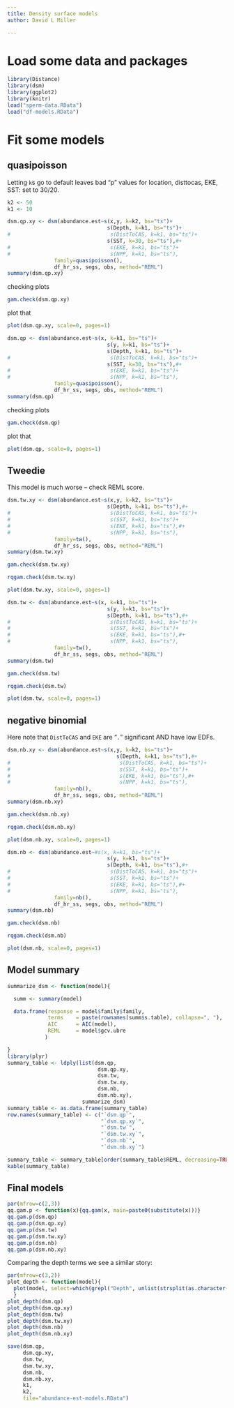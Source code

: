 ```yaml
---
title: Density surface models
author: David L Miller

---
```


# Load some data and packages

```r
library(Distance)
library(dsm)
library(ggplot2)
library(knitr)
load("sperm-data.RData")
load("df-models.RData")
```

# Fit some models


## quasipoisson

Letting `k`s go to default leaves bad "p" values for location, disttocas, EKE, SST: set to 30/20.

```r
k2 <- 50
k1 <- 10

dsm.qp.xy <- dsm(abundance.est~s(x,y, k=k2, bs="ts")+
                                s(Depth, k=k1, bs="ts")+
#                                s(DistToCAS, k=k1, bs="ts")+
                                s(SST, k=30, bs="ts"),#+
#                                s(EKE, k=k1, bs="ts")+
#                                s(NPP, k=k1, bs="ts"),
               family=quasipoisson(),
               df_hr_ss, segs, obs, method="REML")
summary(dsm.qp.xy)
```

checking plots

```r
gam.check(dsm.qp.xy)
```


plot that

```r
plot(dsm.qp.xy, scale=0, pages=1)
```


```r
dsm.qp <- dsm(abundance.est~s(x, k=k1, bs="ts")+
                                s(y, k=k1, bs="ts")+
                                s(Depth, k=k1, bs="ts")+
#                                s(DistToCAS, k=k1, bs="ts")+
                                s(SST, k=30, bs="ts"),#+
#                                s(EKE, k=k1, bs="ts")+
#                                s(NPP, k=k1, bs="ts"),
               family=quasipoisson(),
               df_hr_ss, segs, obs, method="REML")
summary(dsm.qp)
```

checking plots

```r
gam.check(dsm.qp)
```


plot that

```r
plot(dsm.qp, scale=0, pages=1)
```



## Tweedie


This model is much worse -- check REML score.

```r
dsm.tw.xy <- dsm(abundance.est~s(x,y, k=k2, bs="ts")+
                                s(Depth, k=k1, bs="ts"),#+
#                                s(DistToCAS, k=k1, bs="ts")+
#                                s(SST, k=k1, bs="ts")+
#                                s(EKE, k=k1, bs="ts"),#+
#                                s(NPP, k=k1, bs="ts"),
               family=tw(),
               df_hr_ss, segs, obs, method="REML")
summary(dsm.tw.xy)
```

```r
gam.check(dsm.tw.xy)
```

```r
rqgam.check(dsm.tw.xy)
```

```r
plot(dsm.tw.xy, scale=0, pages=1)
```


```r
dsm.tw <- dsm(abundance.est~s(x, k=k1, bs="ts")+
                                s(y, k=k1, bs="ts")+
                                s(Depth, k=k1, bs="ts"),#+
#                                s(DistToCAS, k=k1, bs="ts")+
#                                s(SST, k=k1, bs="ts")+
#                                s(EKE, k=k1, bs="ts"),#+
#                                s(NPP, k=k1, bs="ts"),
               family=tw(),
               df_hr_ss, segs, obs, method="REML")
summary(dsm.tw)
```

```r
gam.check(dsm.tw)
```

```r
rqgam.check(dsm.tw)
```

```r
plot(dsm.tw, scale=0, pages=1)
```


## negative binomial

Here note that `DistToCAS` and `EKE` are "`.`" significant AND have low EDFs.

```r
dsm.nb.xy <- dsm(abundance.est~s(x,y, k=k2, bs="ts")+
                                   s(Depth, k=k1, bs="ts"),#+
#                                   s(DistToCAS, k=k1, bs="ts")+
#                                   s(SST, k=k1, bs="ts")+
#                                   s(EKE, k=k1, bs="ts"),#+
#                                   s(NPP, k=k1, bs="ts"),
               family=nb(),
               df_hr_ss, segs, obs, method="REML")
summary(dsm.nb.xy)
```

```r
gam.check(dsm.nb.xy)
```

```r
rqgam.check(dsm.nb.xy)
```

```r
plot(dsm.nb.xy, scale=0, pages=1)
```


```r
dsm.nb <- dsm(abundance.est~#s(x, k=k1, bs="ts")+
                                s(y, k=k1, bs="ts")+
                                s(Depth, k=k1, bs="ts"),#+
#                                s(DistToCAS, k=k1, bs="ts")+
#                                s(SST, k=k1, bs="ts")+
#                                s(EKE, k=k1, bs="ts"),#+
#                                s(NPP, k=k1, bs="ts"),
               family=nb(),
               df_hr_ss, segs, obs, method="REML")
summary(dsm.nb)
```

```r
gam.check(dsm.nb)
```

```r
rqgam.check(dsm.nb)
```

```r
plot(dsm.nb, scale=0, pages=1)
```


## Model summary


```r
summarize_dsm <- function(model){

  summ <- summary(model)

  data.frame(response = model$family$family,
             terms    = paste(rownames(summ$s.table), collapse=", "),
             AIC      = AIC(model),
             REML     = model$gcv.ubre
            )

}
library(plyr)
summary_table <- ldply(list(dsm.qp,
                             dsm.qp.xy,
                             dsm.tw,
                             dsm.tw.xy,
                             dsm.nb,
                             dsm.nb.xy),
                        summarize_dsm)
summary_table <- as.data.frame(summary_table)
row.names(summary_table) <- c("`dsm.qp`",
                              "`dsm.qp.xy`",
                              "`dsm.tw`",
                              "`dsm.tw.xy`",
                              "`dsm.nb`",
                              "`dsm.nb.xy`")
```

```r
summary_table <- summary_table[order(summary_table$REML, decreasing=TRUE),]
kable(summary_table)
```

## Final models

```r
par(mfrow=c(2,3))
qq.gam.p <- function(x){qq.gam(x, main=paste0(substitute(x)))}
qq.gam.p(dsm.qp)
qq.gam.p(dsm.qp.xy)
qq.gam.p(dsm.tw)
qq.gam.p(dsm.tw.xy)
qq.gam.p(dsm.nb)
qq.gam.p(dsm.nb.xy)
```


Comparing the depth terms we see a similar story:

```r
par(mfrow=c(3,2))
plot_depth <- function(model){
  plot(model, select=which(grepl("Depth", unlist(strsplit(as.character(terms(model$formula)[[3]]), "\\+"))))-1, scale=0, main=paste0(substitute(x)))
  }
plot_depth(dsm.qp)
plot_depth(dsm.qp.xy)
plot_depth(dsm.tw)
plot_depth(dsm.tw.xy)
plot_depth(dsm.nb)
plot_depth(dsm.nb.xy)
```


```r
save(dsm.qp,
     dsm.qp.xy,
     dsm.tw,
     dsm.tw.xy,
     dsm.nb,
     dsm.nb.xy,
     k1,
     k2,
     file="abundance-est-models.RData")
```
